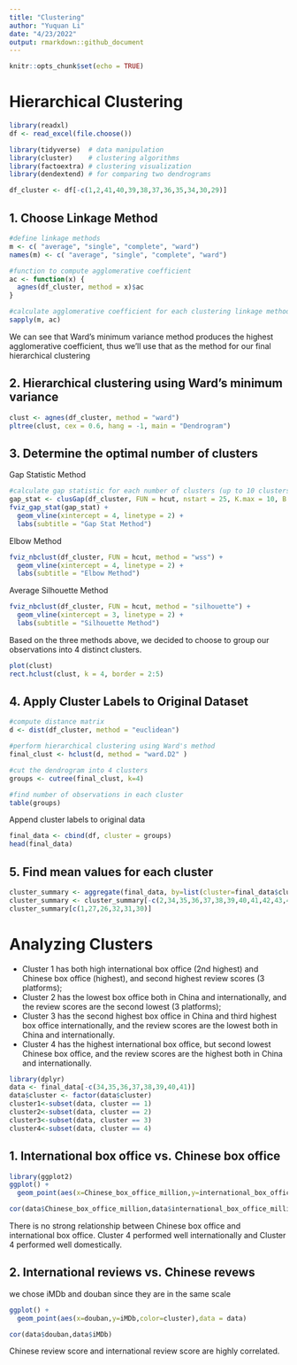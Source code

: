 ```yaml
---
title: "Clustering"
author: "Yuquan Li"
date: "4/23/2022"
output: rmarkdown::github_document
---
```


```r
knitr::opts_chunk$set(echo = TRUE)
```

# Hierarchical Clustering

```r
library(readxl)
df <- read_excel(file.choose())

library(tidyverse)  # data manipulation
library(cluster)    # clustering algorithms
library(factoextra) # clustering visualization
library(dendextend) # for comparing two dendrograms

df_cluster <- df[-c(1,2,41,40,39,38,37,36,35,34,30,29)]
```

## 1. Choose Linkage Method

```r
#define linkage methods
m <- c( "average", "single", "complete", "ward")
names(m) <- c( "average", "single", "complete", "ward")

#function to compute agglomerative coefficient
ac <- function(x) {
  agnes(df_cluster, method = x)$ac
}

#calculate agglomerative coefficient for each clustering linkage method
sapply(m, ac)
```

We can see that Ward’s minimum variance method produces the highest agglomerative coefficient, thus we’ll use that as the method for our final hierarchical clustering

## 2. Hierarchical clustering using Ward's minimum variance
```r
clust <- agnes(df_cluster, method = "ward")
pltree(clust, cex = 0.6, hang = -1, main = "Dendrogram") 
```

## 3. Determine the optimal number of clusters
Gap Statistic Method
```r
#calculate gap statistic for each number of clusters (up to 10 clusters)
gap_stat <- clusGap(df_cluster, FUN = hcut, nstart = 25, K.max = 10, B = 50)
fviz_gap_stat(gap_stat) + 
  geom_vline(xintercept = 4, linetype = 2) +
  labs(subtitle = "Gap Stat Method")

```

Elbow Method
```r
fviz_nbclust(df_cluster, FUN = hcut, method = "wss") + 
  geom_vline(xintercept = 4, linetype = 2) +
  labs(subtitle = "Elbow Method")
```
Average Silhouette Method
```r
fviz_nbclust(df_cluster, FUN = hcut, method = "silhouette") +
  geom_vline(xintercept = 3, linetype = 2) +
  labs(subtitle = "Silhouette Method")

```

Based on the three methods above, we decided to choose to group our observations into 4 distinct clusters.

```r
plot(clust)
rect.hclust(clust, k = 4, border = 2:5)
```

## 4. Apply Cluster Labels to Original Dataset

```r
#compute distance matrix
d <- dist(df_cluster, method = "euclidean")

#perform hierarchical clustering using Ward's method
final_clust <- hclust(d, method = "ward.D2" )

#cut the dendrogram into 4 clusters
groups <- cutree(final_clust, k=4)

#find number of observations in each cluster
table(groups)
```

Append cluster labels to original data

```r
final_data <- cbind(df, cluster = groups)
head(final_data)

```
## 5. Find mean values for each cluster

```r
cluster_summary <- aggregate(final_data, by=list(cluster=final_data$cluster), FUN = mean)
cluster_summary <- cluster_summary[-c(2,34,35,36,37,38,39,40,41,42,43,44)]
cluster_summary[c(1,27,26,32,31,30)]
```

# Analyzing Clusters

* Cluster 1 has both high international box office (2nd highest) and Chinese box office (highest), and second highest review scores (3 platforms);
* Cluster 2 has the lowest box office both in China and internationally, and the  review scores are the second lowest (3 platforms);
* Cluster 3 has the second highest box office in China and third highest box office internationally, and the review scores are the lowest both in China and internationally.
* Cluster 4 has the highest international box office, but second lowest Chinese box office, and the  review scores are the highest both in China and internationally.

```r
library(dplyr)
data <- final_data[-c(34,35,36,37,38,39,40,41)]
data$cluster <- factor(data$cluster)
cluster1<-subset(data, cluster == 1)
cluster2<-subset(data, cluster == 2)
cluster3<-subset(data, cluster == 3)
cluster4<-subset(data, cluster == 4)

```

## 1. International box office vs. Chinese box office
```r
library(ggplot2)
ggplot() +
  geom_point(aes(x=Chinese_box_office_million,y=international_box_office_million,color=cluster),data = data)
```
```r
cor(data$Chinese_box_office_million,data$international_box_office_million)
```

There is no strong relationship between Chinese box office and international box office.
Cluster 4 performed well internationally and Cluster 4 performed well domestically.


## 2. International reviews vs. Chinese revews
we chose iMDb and douban since they are in the same scale
```r
ggplot() +
  geom_point(aes(x=douban,y=iMDb,color=cluster),data = data)
```
```r
cor(data$douban,data$iMDb)
```

Chinese review score and international review score are highly correlated.





